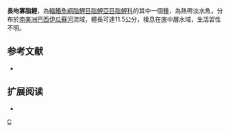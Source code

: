 {{Speciesbox 
| taxon = Oligosarcus longirostris
| status = LC
| status_system = IUCN3.1
| authority =  [[Menezes|Menezes]] & [[Géry|Géry]], 1983
| synonyms = 
}}
'''長吻寡脂鯉'''，為[[輻鰭魚綱|輻鰭魚綱]][[脂鯉目|脂鯉目]][[脂鯉亞目|脂鯉亞目]][[脂鯉科|脂鯉科]]的其中一個[[種|種]]，為熱帶淡水魚，分布於[[南美洲|南美洲]][[巴西|巴西]][[伊瓜蘇河|伊瓜蘇河]]流域，體長可達11.5公分，棲息在底中層水域，生活習性不明。

==参考文献==
{{refbegin}}
*{{FishBase_species|genus=Oligosarcus|species=longirostris|year=2013|month=12}}
{{refend}}

== 扩展阅读 ==
{{refbegin}}
*{{wikispecies-inline|Oligosarcus longirostris|長吻寡脂鯉}}
{{refend}}
{{Taxonbar|from=Q6414368}}

[[Category:寡脂鯉屬|C]]


{{魚類小作品}}